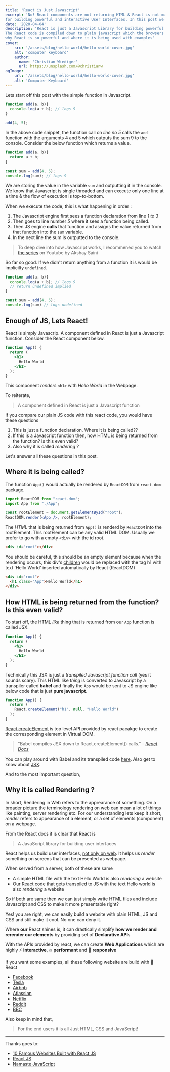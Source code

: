 ```yaml
---
title: 'React is Just Javascript'
excerpt: 'No! React components are not returning HTML & React is not magic ! React is just plain Javascript Library 
for building powerful and interactive User Interfaces. In this post we will also see where React is being used.'
date: '2020-04-04'
description: 'React is just a Javascript Library for building powerful and interactive User Interfaces. 
The React code is compiled down to plain javascript which the browsers can understand. We will also see
why React is so powerful and where it is being used with examples'
cover: 
    src: '/assets/blog/hello-world/hello-world-cover.jpg'  
    alt: 'computer keyboard'
    author: 
      name: 'Christian Wiediger'
      url: https://unsplash.com/@christianw
ogImage:
    url: '/assets/blog/hello-world/hello-world-cover.jpg'
    alt: 'Computer Keyboard'
---
```


Lets start off this post with the simple function in Javascript.

```javascript
function add(a, b){
  console.log(a + b); // logs 9
}

add(4, 5);
```

In the above code snippet, the function call on *line no 5* calls the `add` function
with the arguments 4 and 5 which outputs the sum 9 to the console. Consider the below 
function which returns a value.

```javascript
function add(a, b){
  return a + b;
}

const sum = add(4, 5);
console.log(sum); // logs 9
```

We are storing the value in the variable `sum` and outputting it in the console. We 
know that Javascript is single threaded and can execute only one line at a time & the flow of execution 
is top-to-bottom.

When we execute the code, this is what happening in order :

1. The Javascript engine first sees a function declaration from line *1 to 3* 
2. Then goes to line number *5* where it sees a function being called. 
3. Then JS engine **calls** that function and assigns the value returned from that function into the 
`sum` variable. 
4. In the next line the sum is outputted to the console.

> To deep dive into how Javascript works, I recommened you to watch [the series](https://youtu.be/ZvbzSrg0afE) on Youtube by Akshay Saini

So far so good. If we didn't return anything from a function it is would be 
implicilty `undefined`.

```javascript
function add(a, b){
  console.log(a + b); // logs 9
  // return undefined implied
}

const sum = add(4, 5);
console.log(sum) // logs undefined
```

## Enough of JS, Lets React!

React is simply Javascrip. A component defined in React is just a Javascript function.
Consider the React component below.

```jsx
function App() {
  return (
    <h1>
      Hello World
    </h1>
  );
}
```

This component *renders* `<h1>` with *Hello World* in the Webpage. 

To reiterate,

> A component defined in React is just a Javascript function

If you compare our plain JS code with this react code, you would have these questions

1. This is just a function declaration. Where it is being called?? 
2. If this is a Javascript function then, how HTML is being returned from the function? Is this even valid?
3. Also why it is called *rendering* ?

Let's answer all these questions in this post.

## Where it is being called?

The function `App()` would actually be rendered by `ReactDOM` from `react-dom` package. 

```jsx
import ReactDOM from "react-dom";
import App from "./App";

const rootElement = document.getElementById("root");
ReactDOM.render(<App />, rootElement);
```

The *HTML* that is being returned from `App()` is renderd by `ReactDOM` into the rootElement.
This rootElement can be any valid HTML DOM. Usually we prefer to go with a empty `<div>` with the id root.

```html noline
<div id="root"></div>
```

You should be careful, this should be an empty element because when the rendering occurs, 
this div's [children](https://developer.mozilla.org/en-US/docs/Web/API/ParentNode/children) would 
be replaced with the tag h1 with text 'Hello World' inserted automatically by React (ReactDOM)

```html {2}
<div id="root">
  <h1 class="App">Hello World</h1>
</div>
```

## How HTML is being returned from the function? Is this even valid?

To start off, the HTML *like* thing that is returned from our `App` function is called JSX. 

```jsx {3,4,5}
function App() {
  return (
    <h1>
      Hello World
    </h1>
  );
}
```

Technically this JSX is just a *transpiled Javascript function call* (yes it sounds scary). This HTML 
like *thing* is converted to Javascript by a transpiler called **babel** and finally the `App` would be sent to JS 
engine like below code that is just **pure javascript**. 

```jsx {3}
function App() {
  return (
    React.createElement("h1", null, "Hello World")
  );
}
```

[React.createElement](https://reactjs.org/docs/react-api.html#createelement) is top level API provided by react
pacakge to create the corresponding element in Virtual DOM. 

> "Babel compiles JSX down to React.createElement() calls." - *[React Docs](https://reactjs.org/docs/introducing-jsx.html#jsx-represents-objects)*

You can play around with Babel and its transpiled code [here](https://babeljs.io/repl). Also get to know about [JSX](https://reactjs.org/docs/introducing-jsx.html).

And to the most important question,

## Why it is called Rendering ?

In short, Rendering in Web refers to the apprearance of something. On a broader picture the terminology
rendering on web can mean a lot of things like painting, server rendering etc. For our understanding lets keep it 
short, *render* refers to appearance of a element, or a set of elements (component) on a webpage.

From the React docs it is clear that React is 

> A JavaScript library for building user interfaces

React helps us build user interfaces, [not only on web](https://reactnative.dev/). 
It helps us *render* something on screens that can be presented as webpage.

When served from a server, both of these are same
- A simple HTML file with the text Hello World is also *rendering* a website
- Our React code that gets transpiled to JS with the text Hello world is also *rendering* a website 

So if both are same then we can just simply write HTML files and include Javascript and CSS to make it 
more presentable right? 

Yes! you are right, we can easily build a website with plain HTML, JS and CSS and still make it cool. No one 
can deny it.

Where **our** React shines is, it can drastically simplify **how we render and rerender our elements** by
providing set of **Declarative API**s 

With the APIs provided by react, we can create **Web Applications** which are highly 
⚡️ **interactive**, 🔥 **performant** and 🚀 **responsive**

If you want some examples, all these following website are build with 🚀 React

- [Facebook](Facebook)
- [Tesla](https://www.tesla.com/)
- [Airbnb](https://www.airbnb.com/)
- [Atlassian](https://www.atlassian.com/)
- [Netflix](https://www.netflix.com/)
- [Reddit](https://www.reddit.com/)
- [BBC](https://www.bbc.com/)

Also keep in mind that,

> For the end users it is all Just HTML, CSS and JavaScript!

----

Thanks goes to:

- [10 Famous Websites Built with React JS](https://anyforsoft.com/blog/10-famous-websites-built-react-js/)
- [React JS](https://reactjs.org/)
- [Namaste JavaScript](https://youtu.be/pN6jk0uUrD8)
